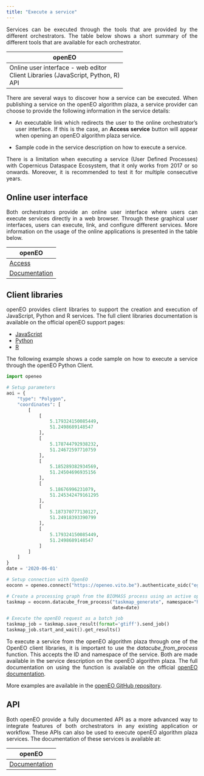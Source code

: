 ```yaml
---
title: "Execute a service"
---
```


<div style="text-align: justify">

Services can be executed through the tools that are provided by the different orchestrators. 
The table below shows a short summary of the different tools that are available for each orchestrator.

| openEO |
| --- |
| Online user interface - web editor <br/> Client Libraries (JavaScript, Python, R) <br />API |

There are several ways to discover how a service can be executed. When publishing a service on the openEO algorithm plaza, a service provider can choose to provide the following information in the service details:

* An executable link which redirects the user to the online orchestrator's user interface. If this is the case, an **Access service** button will appear when opening an openEO algorithm plaza service.

* Sample code in the service description on how to execute a service. 


::: {.callout-important}

There is a limitation when executing a service (User Defined Processes) with Copernicus Dataspace Ecosystem, that it only works from 2017 or so onwards. Moreover, it is recommended to test it for multiple consecutive years.

:::

## Online user interface

Both orchestrators provide an online user interface where users can execute services directly in a web browser. 
Through these graphical user interfaces, users can execute, link, and configure different services. More information on the usage of the online applications is presented in the table below.

|openEO|
|---|
| [Access](https://openeo.dataspace.copernicus.eu){target="_blank"} |
| [Documentation](https://documentation.dataspace.copernicus.eu/APIs/openEO/openEO.html){target="_blank"} |

## Client libraries

openEO provides client libraries to support the creation and execution of JavaScript, Python and R services. The full client libraries documentation is available on the official openEO support pages:

* [JavaScript](https://documentation.dataspace.copernicus.eu/APIs/openEO/JavaScript_Client/JavaScript.html){target="_blank"}
* [Python](https://documentation.dataspace.copernicus.eu/APIs/openEO/Python_Client/Python.html){target="_blank"}
* [R](https://documentation.dataspace.copernicus.eu/APIs/openEO/R_Client/R.html){target="_blank"}

The following example shows a code sample on how to execute a service through the openEO Python Client.

```python
import openeo

# Setup parameters
aoi = {
    "type": "Polygon",
    "coordinates": [
        [
            [
                5.179324150085449,
                51.2498689148547
            ],
            [
                5.178744792938232,
                51.24672597710759
            ],
            [
                5.185289382934569,
                51.24504696935156
            ],
            [
                5.18676996231079,
                51.245342479161295
            ],
            [
                5.187370777130127,
                51.24918393390799
            ],
            [
                5.179324150085449,
                51.2498689148547
            ]
        ]
    ]
}
date = '2020-06-01'

# Setup connection with OpenEO
eoconn = openeo.connect("https://openeo.vito.be").authenticate_oidc("egi")

# Create a processing graph from the BIOMASS process using an active openEO connection
taskmap = eoconn.datacube_from_process("taskmap_generate", namespace="https://openeo.vito.be/openeo/1.0/processes/u:EOplaza_tps/taskmap_generate", aoi=aoi,
                                       date=date)

# Execute the openEO request as a batch job
taskmap_job = taskmap.save_result(format='gtiff').send_job()
taskmap_job.start_and_wait().get_results()
```

To execute a service from the openEO algorithm plaza through one of the OpenEO client libraries, it is important to use the *datacube_from_process* function. 
This accepts the ID and namespace of the service. 
Both are made available in the service description on the openEO algorithm plaza. 
The full documentation on using the function is available on the official [openEO documentation](https://open-eo.github.io/openeo-python-client/datacube_construction.html#datacube-from-process){target="_blank"}.

More examples are available in the [openEO GitHub repository](https://github.com/Open-EO/openeo-python-client/tree/master/examples){target="_blank"}.

## API

Both openEO provide a fully documented API as a more advanced way to integrate features of both orchestrators in any existing application or workflow. These APIs can also be used to execute openEO algorithm plaza services. The documentation of these services is available at:

| openEO |
|---|
| [Documentation](https://documentation.dataspace.copernicus.eu/APIs/openEO/openEO.html){target="_blank"} |